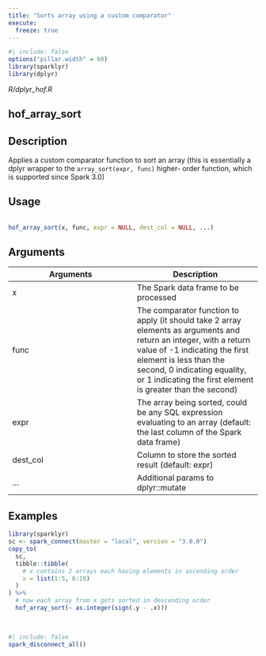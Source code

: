 ```yaml
---
title: "Sorts array using a custom comparator"
execute:
  freeze: true
---
```


```r
#| include: false
options("pillar.width" = 60)
library(sparklyr) 
library(dplyr)
```

*R/dplyr_hof.R*

## hof_array_sort

## Description
 Applies a custom comparator function to sort an array (this is essentially a dplyr wrapper to the `array_sort(expr, func)` higher- order function, which is supported since Spark 3.0) 


## Usage
```r
 
hof_array_sort(x, func, expr = NULL, dest_col = NULL, ...) 
```

## Arguments
|Arguments|Description|
|---|---|
| x | The Spark data frame to be processed |
| func | The comparator function to apply (it should take 2 array elements as arguments and return an integer, with a return value of -1 indicating the first element is less than the second, 0 indicating equality, or 1 indicating the first element is greater than the second) |
| expr | The array being sorted, could be any SQL expression evaluating to an array (default: the last column of the Spark data frame) |
| dest_col | Column to store the sorted result (default: expr) |
| ... | Additional params to dplyr::mutate |





## Examples
```r
 
 
library(sparklyr) 
sc <- spark_connect(master = "local", version = "3.0.0") 
copy_to( 
  sc, 
  tibble::tibble( 
    # x contains 2 arrays each having elements in ascending order 
    x = list(1:5, 6:10) 
  ) 
) %>% 
  # now each array from x gets sorted in descending order 
  hof_array_sort(~ as.integer(sign(.y - .x))) 
 
 
```



```r
#| include: false
spark_disconnect_all()
```
